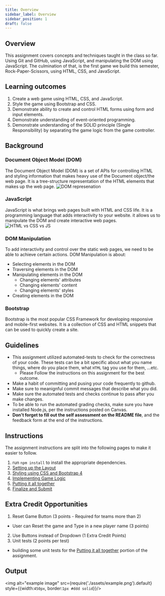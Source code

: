 ```yaml
---
title: Overview
sidebar_label: Overview
sidebar_position: 1
draft: false
---
```

## Overview
This assignment covers concepts and techniques taught in the class so far. Using Git and GitHub, using JavaScript, and manipulating the DOM using JavaScript. The culmination of that, is the first game we build this semester, Rock-Paper-Scissors, using HTML, CSS, and JavaScript.

## Learning outcomes
1. Create a web game using HTML, CSS, and JavaScript.
2. Style the game using Bootstrap and CSS.
3. Demonstrate ability to create and control HTML forms using form and input elements.
4. Demonstrate understanding of event-oriented programming.
5. Demonstrate understanding of the SOLID principle (Single Responsibility) by separating the game logic from the game controller.

## Background
### Document Object Model (DOM)
The Document Object Model (DOM) is a set of APIs for controlling HTML and styling information that makes heavy use of the Document object/the web page.
It is a tree-structure representation of the HTML elements that makes up the web page.
![DOM represenation](./assets/DOM.jpg)

### JavaScript
JavaScript is what brings web pages built with HTML and CSS life. It is a programming language that adds interactivity to your website. it allows us to manipulate the DOM and create interactive web pages.
![HTML vs CSS vs JS](./assets/web-tech.GIF)

### DOM Manipulation
To add interactivity and control over the static web pages, we need to be able to achieve certain actions. DOM Manipulation is about:
- Selecting elements in the DOM
- Traversing elements in the DOM
- Manipulating elements in the DOM
  - Changing elements' attributes
  - Changing elements' content
  - Changing elements' styles
- Creating elements in the DOM

### Bootstrap
Bootstrap is the most popular CSS Framework for developing responsive and mobile-first websites. It is a collection of CSS and HTML snippets that can be used to quickly create a site.

## Guidelines
* This assignment utilized automated-tests to check for the correctness of your code. These tests can be a bit specific about what you name things, where do you place them, what `HTML` tag you use for them, ...etc.
  * Please Follow the instructions on this assignment for the best outcome.
* Make a habit of committing and pusing your code frequently to github.
* Make sure to meanignful commit messages that describe what you did.
* Make sure the automated tests and checks continue to pass after you make changes.
* To be able to run the automated grading checks, make sure you have installed Node.js, per the instructions posted on Canvas.
* **Don't forget to fill out the self assessment on the README file**, and the feedback form at the end of the instructions.

## Instructions
The assignment instructions are split into the following pages to make it easier to follow.
1. run `npm install` to install the appropriate dependencies.
2. [Setting up the Layout](layout)
3. [Styling using CSS and Bootstrap 4](styling)
4. [Implementing Game Logic](logic)
5. [Putting it all together](controller)
6. [Finalize and Submit](finalize)

## Extra Credit Opportunities
1. Reset Game Button (3 points - Required for teams more than 2)
  - User can Reset the game and Type in a new player name (3 points)
2. Use Buttons instead of Dropdown (1 Extra Credit Points)
3. Unit tests (2 points per test)
  - building some unit tests for the [Putting it all together](controller) portion of the assignment.

## Output
<img alt="example image" src={require('./assets/example.png').default} style={{width:`450px`, border:`1px #ddd solid`}}/>